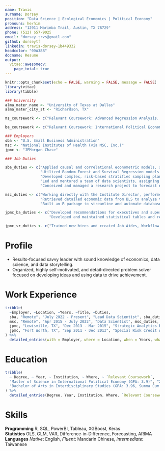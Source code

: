 ```yaml
---
name: Travis
surname: Dorsey
position: "Data Science | Ecological Economics | Political Economy"
pronouns: he/him
address: "12911 Marimba Trail, Austin, TX 78729"
phone: (512) 657-9025
email: "dorsey.trvs@gmail.com"
github: dorseytf
linkedin: travis-dorsey-1b449332
headcolor: "00A388"
docname: Resume
output:
  vitae::awesomecv:
    page_total: true
---
```


```r
knitr::opts_chunk$set(echo = FALSE, warning = FALSE, message = FALSE)
library(vitae)
library(tibble)

### University
alma_mater_name <- "University of Texas at Dallas"
alma_mater_city_st <- "Richardson, TX"

ms_coursework <- c("Relevant Coursework: Advanced Regression Analysis, Time Series Analysis, Structural Equations & Multilevel Modeling, Political Economy of Multinational Corporations")

ba_coursework <- c("Relevant Coursework: International Political Economy, Economics for Public Policy, World Resources and Development, Game Theory, The Global Economy")

### Employers
sba <- "U.S. Small Business Administration"
msc <- "National Institutes of Health (via MSC, Inc.)"
jpmc <- "JPMorgan Chase"

### Job Duties

sba_duties <- c("Applied causal and correlational econometric models, such as Difference-in-Difference, to study economic impact of SBA programs.",
                "Utilized Random Forest and Survival Regression models to identify lower-risk sections of the portfolio, reducing the number of full manual reviews by over 50% while limiting risk.",
                "Developed complex, risk-based stratified sampling plans for all SBA Certification programs reducing the number of annual reviews by 97%.",
                "Led and mentored a team of data scientists, assigning tasks and ensuring high quality and timeliness of deliverables.",
                "Conceived and managed a research project to forecast new SBA loans each month using machine learning models such as XGBoost that leveraged both SBA data and external data.")

msc_duties <- c("Working directly with the Institute Director, performed the first causal analysis of a new NIGMS research grant program, leveraging Difference-in-Difference methods and propensity matching to quantify causal impact.",
                "Retrieved detailed economic data from BLS to analyze the impact of NIH funding on economic development across states, including the impact on employment and small business starts in various science-related industries.",
                "Built an R package to streamline and automate database querying and commonly performed analyses to save time and allow team members less proficient in coding to perform analyses.")

jpmc_ba_duties <- c("Developed recommendations for executives and supervisors that were accepted by operating components; recommendations included procedural changes, systems variations, and acceptance of new technology developments.",
                    "Developed and maintained statistical tables and reports with complex formulas and calculations to make recommendations for improvements to promote efficiency and cost savings of over $10 million.")

jpmc_sr_duties <- c("Trained new hires and created Job Aides, Workflow Tools, and Processes to reduce error rate from 35% to 4% in one year.")
```

# Profile

 * Results-focused savvy leader with sound knowledge of economics, data science, and data storytelling.
 * Organized, highly self-motivated, and detail-directed problem solver focused on developing ideas and using data to drive achievement.

# Work Experience

```r
tribble(
  ~Employer, ~Location, ~Years, ~Title, ~Duties,
  sba, "Remote", "July 2022 - Present", "Lead Data Scientist", sba_duties,
  msc, "Remote", "Apr 2015 - July 2022", "Data Scientist", msc_duties,
  jpmc, "Lewisville, TX", "Dec 2013 - Mar 2015", "Strategic Analytics Business Analyst III", jpmc_ba_duties,
  jpmc, "Fort Worth, TX", "Sep 2011 - Dec 2013", "Special Risk Credit Analyst", jpmc_sr_duties
) %>%
  detailed_entries(with = Employer, where = Location, when = Years, what = Title, why = Duties)
```

# Education

```r
tribble(
  ~ Degree, ~ Year, ~ Institution, ~ Where, ~ `Relevant Coursework`,
  "Master of Science in International Political Economy (GPA: 3.9)", "2011", alma_mater_name, alma_mater_city_st, ms_coursework,
  "Bachelor of Arts in Interdisciplinary Studies (GPA: 3.96, Summa Cum Laude)", "2009", alma_mater_name, alma_mater_city_st, ba_coursework
) %>%
  detailed_entries(Degree, Year, Institution, Where, `Relevant Coursework`)
```

# Skills

**Programming** R, SQL, PowerBI, Tableau, XGBoost, Keras  
**Statistics** OLS, GLM, VAR, Difference-in-Difference, Forecasting, ARIMA  
**Languages** *Native*: English, *Fluent*: Mandarin Chinese, *Intermediate*: Taiwanese

